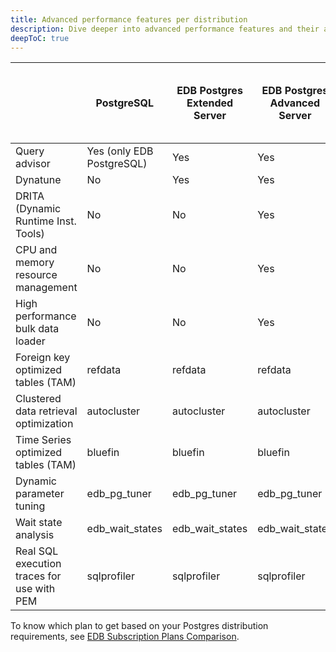 ```yaml
---
title: Advanced performance features per distribution
description: Dive deeper into advanced performance features and their availability per Postgres distribution.
deepToC: true
---
```


|                                            | PostgreSQL                | EDB Postgres Extended Server | EDB Postgres Advanced Server | EDB Postgres Advanced Server in Oracle compatibility mode |
|--------------------------------------------|---------------------------|------------------------------|------------------------------|-----------------------------------------------------------|
| Query advisor                              | Yes (only EDB PostgreSQL) | Yes                          | Yes                          | Yes                                                       |
| Dynatune                                   | No                        | Yes                          | Yes                          | Yes                                                       |
| DRITA (Dynamic Runtime Inst. Tools)        | No                        | No                           | Yes                          | Yes                                                       |
| CPU and memory resource management         | No                        | No                           | Yes                          | Yes                                                       |
| High performance bulk data loader          | No                        | No                           | Yes                          | Yes                                                       |
| Foreign key optimized tables (TAM)         | refdata                   | refdata                      | refdata                      | refdata                                                   |
| Clustered data retrieval optimization      | autocluster               | autocluster                  | autocluster                  | autocluster                                               |
| Time Series optimized tables (TAM)         | bluefin                   | bluefin                      | bluefin                      | bluefin                                                   |
| Dynamic parameter tuning                   | edb_pg_tuner              | edb_pg_tuner                 | edb_pg_tuner                 | edb_pg_tuner                                              |
| Wait state analysis                        | edb_wait_states           | edb_wait_states              | edb_wait_states              | edb_wait_states                                           |
| Real SQL execution traces for use with PEM | sqlprofiler               | sqlprofiler                  | sqlprofiler                  | sqlprofiler                                               |

[it seems that DRITA is being phased out and won't be available in EPAS18, maybe we should delete from this table already]: #

To know which plan to get based on your Postgres distribution requirements, see [EDB Subscription Plans Comparison](https://www.enterprisedb.com/products/plans-comparison).

